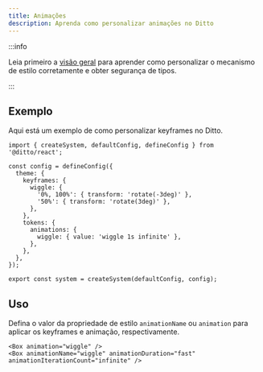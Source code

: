```yaml
---
title: Animações
description: Aprenda como personalizar animações no Ditto
---
```


:::info

Leia primeiro a [visão geral](/theming/customization/overview) para aprender
como personalizar o mecanismo de estilo corretamente e obter segurança de tipos.

:::

## Exemplo

Aqui está um exemplo de como personalizar keyframes no Ditto.

```tsx title="theme.ts"
import { createSystem, defaultConfig, defineConfig } from '@ditto/react';

const config = defineConfig({
  theme: {
    keyframes: {
      wiggle: {
        '0%, 100%': { transform: 'rotate(-3deg)' },
        '50%': { transform: 'rotate(3deg)' },
      },
    },
    tokens: {
      animations: {
        wiggle: { value: 'wiggle 1s infinite' },
      },
    },
  },
});

export const system = createSystem(defaultConfig, config);
```

## Uso

Defina o valor da propriedade de estilo `animationName` ou `animation` para aplicar os keyframes e animação, respectivamente.

```tsx
<Box animation="wiggle" />
<Box animationName="wiggle" animationDuration="fast" animationIterationCount="infinite" />
```
